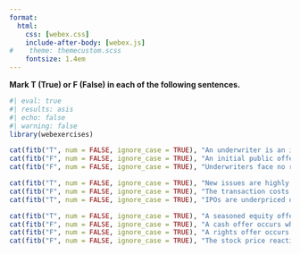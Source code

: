 ```yaml
---
format:
  html:
    css: [webex.css]
    include-after-body: [webex.js]
#    theme: themecustom.scss
    fontsize: 1.4em
---
```



**Mark T (True) or F (False) in each of the following sentences.**

::: {.webex-check .webex-box}

```r
#| eval: true
#| results: asis
#| echo: false
#| warning: false
library(webexercises)

cat(fitb("T", num = FALSE, ignore_case = TRUE), "An underwriter is an investment bank that manages the IPO process and helps the company sell its stock.", "\n\n")
cat(fitb("F", num = FALSE, ignore_case = TRUE), "An initial public offering (IPO) is not necessarily the first time a company sells its stock to the public.", "\n\n")
cat(fitb("F", num = FALSE, ignore_case = TRUE), "Underwriters face no risk during an IPO, so that a greenshoe provision is usually not necessary.", "\n\n")

cat(fitb("T", num = FALSE, ignore_case = TRUE), "New issues are highly cyclical.", "\n\n")
cat(fitb("F", num = FALSE, ignore_case = TRUE), "The transaction costs of an IPO are usually low.", "\n\n")
cat(fitb("T", num = FALSE, ignore_case = TRUE), "IPOs are underpriced on average.", "\n\n")

cat(fitb("T", num = FALSE, ignore_case = TRUE), "A seasoned equity offering (SEO) is the sale of stock by a company that is already publicly traded.", "\n\n")
cat(fitb("F", num = FALSE, ignore_case = TRUE), "A cash offer occurs when new shares are offered only to existing shareholders.", "\n\n")
cat(fitb("F", num = FALSE, ignore_case = TRUE), "A rights offer occurs when new shares are sold to investors at large.", "\n\n")
cat(fitb("F", num = FALSE, ignore_case = TRUE), "The stock price reaction to an SEO is positive on average.", "\n\n")

```

:::
